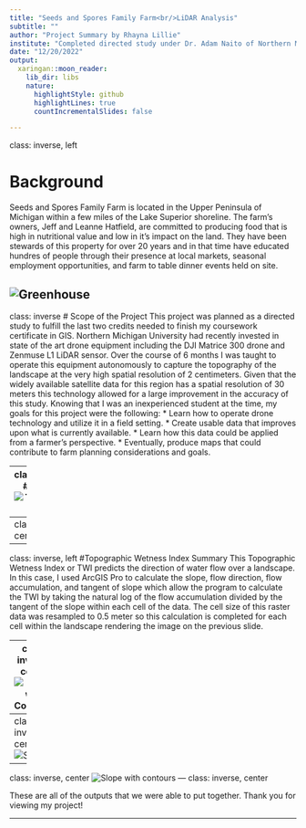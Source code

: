 ---
title: "Seeds and Spores Family Farm<br/>LiDAR Analysis"
subtitle: ""
author: "Project Summary by Rhayna Lillie"
institute: "Completed directed study under Dr. Adam Naito of Northern Michigan University"
date: "12/20/2022"
output:
  xaringan::moon_reader:
    lib_dir: libs
    nature:
      highlightStyle: github
      highlightLines: true
      countIncrementalSlides: false

---
class: inverse, left

# Background
Seeds and Spores Family Farm is located in the Upper Peninsula of Michigan within a few miles of the Lake Superior shoreline. The farm's owners, Jeff and Leanne Hatfield, are committed to producing food that is high in nutritional value and low in it's impact on the land. They have been stewards of this property for over 20 years and in that time have educated hundres of people through their presence at local markets, seasonal employment opportunities, and farm to table dinner events held on site.

![Greenhouse](\Images\Greenhouses.jpg)
---
class: inverse
# Scope of the Project
This project was planned as a directed study to fulfill the last two credits needed to finish my coursework certificate in GIS. Northern Michigan University had recently invested in state of the art drone equipment including the DJI Matrice 300 drone and Zenmuse L1 LiDAR sensor. Over the course of 6 months I was taught to operate this equipment autonomously to capture the topography of the landscape at the very high spatial resolution of 2 centimeters. Given that the widely available satellite data for this region has a spatial resolution of 30 meters this technology allowed for a large improvement in the accuracy of this study. Knowing that I was an inexperienced student at the time, my goals for this project were the following:
* Learn how to operate drone technology and utilize it in a field setting.
* Create usable data that improves upon what is currently available.
* Learn how this data could be applied from a farmer's perspective.
* Eventually, produce maps that could contribute to farm planning considerations and goals.

---
class: inverse, left
# Why LiDAR?
![TWILiDARvsUSGS](\images\LiDARvsUSGS.jpg)

---
class: inverse, center
![TWI](\Images\TWI.jpg)

---
class: inverse, left
#Topographic Wetness Index Summary
This Topographic Wetness Index or TWI predicts the direction of water flow over a landscape. In this case, I used ArcGIS Pro to calculate the slope, flow direction, flow accumulation, and tangent of slope which allow the program to calculate the TWI by taking the natural log of the flow accumulation divided by the tangent of the slope within each cell of the data. The cell size of this raster data was resampled to 0.5 meter so this calculation is completed for each cell within the landscape rendering the image on the previous slide.

---
class: inverse, center
![TWI with Contours](\images\TWIContour.jpg)
---
class: inverse, center
![Slope](\images\Slope.jpg)
---
class: inverse, center
![Slope with contours](\images\SlopeContour.jpg)
---
class: inverse, center







These are all of the outputs that we were able to put together. Thank you for viewing my project!

---
